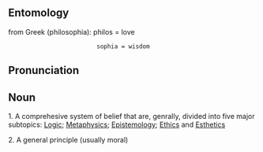 == Entomology ==

from Greek (philosophia): philos = love
                          sophia = wisdom

== Pronunciation ==


== Noun ==

1.  A comprehesive system of belief that are, genrally, divided into five major subtopics:  [[Logic]]; [[Metaphysics]]; [[Epistemology]]; [[Ethics]] and [[Esthetics]]

2. A general principle (usually moral)